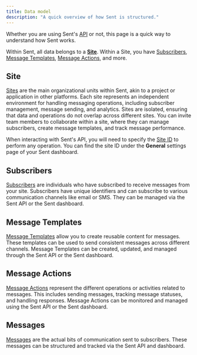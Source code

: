```yaml
---
title: Data model
description: "A quick overview of how Sent is structured."
---
```



Whether you are using Sent's [API](/api-reference/introduction) or not, this page is a quick way to understand how Sent works.

Within Sent, all data belongs to a [**Site**](#site). Within a Site, you have [Subscribers](#subscribers), [Message Templates](#message-templates), [Message Actions](#message-actions), and more.

## Site

[Sites](https://sent.dm/help/article/what-is-a-workspace) are the main organizational units within Sent, akin to a project or application in other platforms. Each site represents an independent environment for handling messaging operations, including subscriber management, message sending, and analytics. Sites are isolated, ensuring that data and operations do not overlap across different sites. You can invite team members to collaborate within a site, where they can manage subscribers, create message templates, and track message performance.

When interacting with Sent's API, you will need to specify the [Site ID](/api-reference/introduction#site-id) to perform any operation. You can find the site ID under the **General** settings page of your Sent dashboard.

## Subscribers

[Subscribers](https://sent.dm/help/article/what-are-subscribers) are individuals who have subscribed to receive messages from your site. Subscribers have unique identifiers and can subscribe to various communication channels like email or SMS. They can be managed via the Sent API or the Sent dashboard.

<Accordion title="Subscriber model">
  <SubscriberResponse />
</Accordion>

## Message Templates

[Message Templates](https://sent.dm/help/article/what-are-message-templates) allow you to create reusable content for messages. These templates can be used to send consistent messages across different channels. Message Templates can be created, updated, and managed through the Sent API or the Sent dashboard.

<Accordion title="Message Template model">
  <MessageTemplateResponse />
</Accordion>

## Message Actions

[Message Actions](https://sent.dm/help/article/what-are-message-actions) represent the different operations or activities related to messages. This includes sending messages, tracking message statuses, and handling responses. Message Actions can be monitored and managed using the Sent API or the Sent dashboard.

<Accordion title="Message Action model">
  <MessageActionResponse />
</Accordion>

## Messages

[Messages](https://sent.dm/help/article/what-are-messages) are the actual bits of communication sent to subscribers. These messages can be structured and tracked via the Sent API and dashboard.

<Accordion title="Message model">
  <MessageResponse />
</Accordion>